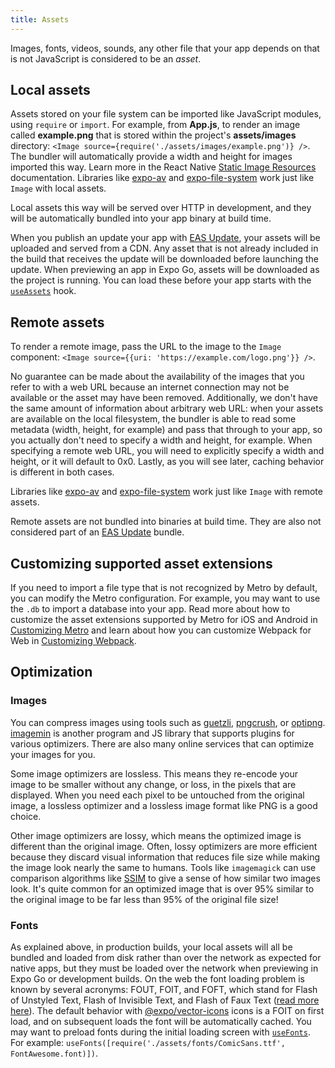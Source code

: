 ```yaml
---
title: Assets
---
```


Images, fonts, videos, sounds, any other file that your app depends on that is not JavaScript is considered to be an _asset_.

## Local assets

Assets stored on your file system can be imported like JavaScript modules, using `require` or `import`. For example, from **App.js**, to render an image called **example.png** that is stored within the project's **assets/images** directory: `<Image source={require('./assets/images/example.png')} />`. The bundler will automatically provide a width and height for images imported this way. Learn more in the React Native [Static Image Resources](https://reactnative.dev/docs/images#static-image-resources) documentation. Libraries like [expo-av](/versions/latest/sdk/video/) and [expo-file-system](/versions/latest/sdk/filesystem/) work just like `Image` with local assets.

Local assets this way will be served over HTTP in development, and they will be automatically bundled into your app binary at build time.

When you publish an update your app with [EAS Update](/eas-update/introduction/), your assets will be uploaded and served from a CDN. Any asset that is not already included in the build that receives the update will be downloaded before launching the update. When previewing an app in Expo Go, assets will be downloaded as the project is running. You can load these before your app starts with the [`useAssets`](/versions/latest/sdk/asset/) hook.

## Remote assets

To render a remote image, pass the URL to the image to the `Image` component: `<Image source={{uri: 'https://example.com/logo.png'}} />`.

No guarantee can be made about the availability of the images that you refer to with a web URL because an internet connection may not be available or the asset may have been removed. Additionally, we don't have the same amount of information about arbitrary web URL: when your assets are available on the local filesystem, the bundler is able to read some metadata (width, height, for example) and pass that through to your app, so you actually don't need to specify a width and height, for example. When specifying a remote web URL, you will need to explicitly specify a width and height, or it will default to 0x0. Lastly, as you will see later, caching behavior is different in both cases.

Libraries like [expo-av](/versions/latest/sdk/video/) and [expo-file-system](/versions/latest/sdk/filesystem/) work just like `Image` with remote assets.

Remote assets are not bundled into binaries at build time. They are also not considered part of an [EAS Update](/eas-update/introduction/) bundle.

## Customizing supported asset extensions

If you need to import a file type that is not recognized by Metro by default, you can modify the Metro configuration. For example, you may want to use the `.db` to import a database into your app. Read more about how to customize the asset extensions supported by Metro for iOS and Android in [Customizing Metro](/guides/customizing-metro.mdx) and learn about how you can customize Webpack for Web in [Customizing Webpack](/guides/customizing-webpack.mdx).

## Optimization

### Images

You can compress images using tools such as [guetzli](https://github.com/google/guetzli), [pngcrush](https://pmt.sourceforge.io/pngcrush/), or [optipng](http://optipng.sourceforge.net/). [imagemin](https://github.com/imagemin/imagemin) is another program and JS library that supports plugins for various optimizers. There are also many online services that can optimize your images for you.

Some image optimizers are lossless. This means they re-encode your image to be smaller without any change, or loss, in the pixels that are displayed. When you need each pixel to be untouched from the original image, a lossless optimizer and a lossless image format like PNG is a good choice.

Other image optimizers are lossy, which means the optimized image is different than the original image. Often, lossy optimizers are more efficient because they discard visual information that reduces file size while making the image look nearly the same to humans. Tools like `imagemagick` can use comparison algorithms like [SSIM](https://en.wikipedia.org/wiki/Structural_similarity) to give a sense of how similar two images look. It's quite common for an optimized image that is over 95% similar to the original image to be far less than 95% of the original file size!

### Fonts

As explained above, in production builds, your local assets will all be bundled and loaded from disk rather than over the network as expected for native apps, but they must be loaded over the network when previewing in Expo Go or development builds. On the web the font loading problem is known by several acronyms: FOUT, FOIT, and FOFT, which stand for Flash of Unstyled Text, Flash of Invisible Text, and Flash of Faux Text ([read more here](https://css-tricks.com/fout-foit-foft/)). The default behavior with [@expo/vector-icons](icons.mdx#icons) icons is a FOIT on first load, and on subsequent loads the font will be automatically cached. You may want to preload fonts during the initial loading screen with [`useFonts`](/versions/latest/sdk/font/#usefontsmap). For example: `useFonts([require('./assets/fonts/ComicSans.ttf', FontAwesome.font)])`.